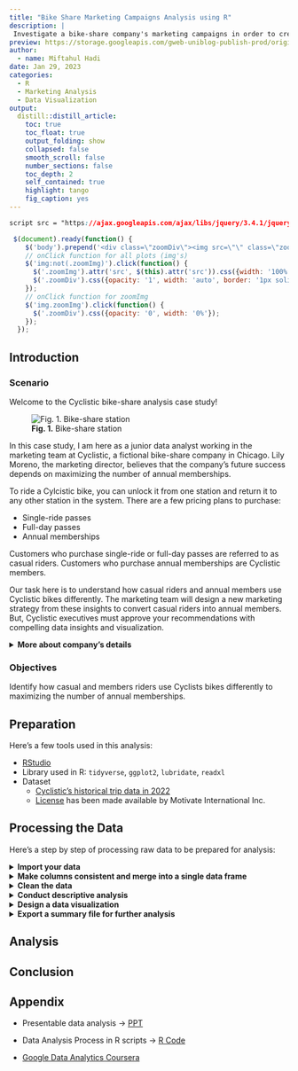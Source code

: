 ```yaml
---
title: "Bike Share Marketing Campaigns Analysis using R"
description: |
 Investigate a bike-share company's marketing campaigns in order to create a new one that is more profitable for the company. 
preview: https://storage.googleapis.com/gweb-uniblog-publish-prod/original_images/image1_hH9B4gs.jpg
author:
  - name: Miftahul Hadi
date: Jan 29, 2023
categories:
  - R
  - Marketing Analysis
  - Data Visualization
output:
  distill::distill_article:
    toc: true
    toc_float: true
    output_folding: show
    collapsed: false
    smooth_scroll: false
    number_sections: false
    toc_depth: 2
    self_contained: true
    highlight: tango
    fig_caption: yes
---
```


```css
script src = "https://ajax.googleapis.com/ajax/libs/jquery/3.4.1/jquery.min.js"
```

```js
 $(document).ready(function() {
    $('body').prepend('<div class=\"zoomDiv\"><img src=\"\" class=\"zoomImg\"></div>');
    // onClick function for all plots (img's)
    $('img:not(.zoomImg)').click(function() {
      $('.zoomImg').attr('src', $(this).attr('src')).css({width: '100%'});
      $('.zoomDiv').css({opacity: '1', width: 'auto', border: '1px solid white', borderRadius: '5px', position: 'fixed', top: '50%', left: '50%', marginRight: '-50%', transform: 'translate(-50%, -50%)', boxShadow: '0px 0px 50px #888888', zIndex: '50', overflow: 'auto', maxHeight: '100%'});
    });
    // onClick function for zoomImg
    $('img.zoomImg').click(function() {
      $('.zoomDiv').css({opacity: '0', width: '0%'}); 
    });
  });
```

## Introduction

### Scenario

Welcome to the Cyclistic bike-share analysis case study!

![**Fig. 1.** Bike-share station](https://storage.googleapis.com/gweb-uniblog-publish-prod/original_images/image1_hH9B4gs.jpg)

In this case study, I am here as a junior data analyst working in the marketing team at Cyclistic, a fictional bike-share company in Chicago. Lily Moreno, the marketing director, believes that the company's future success depends on maximizing the number of annual memberships.

To ride a Cylcistic bike, you can unlock it from one station and return it to any other station in the system. There are a few pricing plans to purchase:

-   Single-ride passes
-   Full-day passes
-   Annual memberships

Customers who purchase single-ride or full-day passes are referred to as casual riders. Customers who purchase annual memberships are Cyclistic members.

Our task here is to understand how casual riders and annual members use Cyclistic bikes differently. The marketing team will design a new marketing strategy from these insights to convert casual riders into annual members. But, Cyclistic executives must approve your recommendations with compelling data insights and visualization.

<details>

<summary><b>More about company's details</b></summary>

In 2016, Cyclistic launched a successful bike-share offering. Since then, the program has grown to a fleet of 5,824 bicycles that are geo-tracked and locked into a network of 692 stations across Chicago. The bikes can be unlocked from one station and returned to any other station in the system at any time.

Until now, Cyclistic's marketing strategy relied on building general awareness and appealing to broad consumer segments. One approach that helped make these things possible was the flexibility of its pricing plans: single-ride passes, full-day passes, and annual memberships. Customers who purchase single-ride or full-day passes are referred to as casual riders. Customers who purchase annual memberships are Cyclistic members.

Cyclistic's finance analysts have concluded that annual members are much more profitable than casual riders. Although the pricing flexibility helps Cyclistic attract more customers, Moreno believes that maximizing the number of annual members will be key to future growth. Rather than creating a marketing campaign targeting all-new customers, Moreno believes there is a good chance to convert casual riders into members. She notes that casual riders are already aware of the Cyclistic program and have chosen Cyclistic for their mobility needs.

Moreno has set a clear goal: Design marketing strategies aimed at converting casual riders into annual members. In order to do that, however, the marketing analyst team needs to better understand how annual members and casual riders differ, why casual riders would buy a membership, and how digital media could affect their marketing tactics. Moreno and her team are interested in analyzing the Cyclistic historical bike trip data to identify trends.

</details>

### Objectives

Identify how casual and members riders use Cyclists bikes differently to maximizing the number of annual memberships.

## Preparation

Here's a few tools used in this analysis:

-   [RStudio](https://posit.co/)
-   Library used in R: `tidyverse`, `ggplot2`, `lubridate`, `readxl`
-   Dataset
    -   [Cyclistic's historical trip data in 2022](https://divvy-tripdata.s3.amazonaws.com/index.html)
    -   [License](https://www.divvybikes.com/data-license-agreement) has been made available by Motivate International Inc.

## Processing the Data

Here's a step by step of processing raw data to be prepared for analysis:

<details>

<summary><b>Import your data</b></summary>

To connect the data to the R environment, the step as follows:

-   First, download the previous 12 months' Cyclistic trips in .csv format.
-   Second, convert the data from .csv to xlsx format. Store it on a new folder (e.g. "\~/bike-project/xlsx-version")
-   Next, load the library used in this analysis and set the main directory where the data is stored.

```r
library(tidyverse)
library(ggplot2)
library(lubridate)
library(readxl)
#setwd("C:/Users/LENOVO/Documents/bike-project/xlsx-version")
#setwd is not used because of web development circumstances
```

-   Using the `readxl` library, load the data and give the name each month.

```r
m1_2022 <- read_xlsx("C:/Users/LENOVO/Documents/bike-project/xlsx-version/202201-divvy-tripdata.xlsx")
m2_2022 <- read_xlsx("C:/Users/LENOVO/Documents/bike-project/xlsx-version/202202-divvy-tripdata.xlsx")
m3_2022 <- read_xlsx("C:/Users/LENOVO/Documents/bike-project/xlsx-version/202203-divvy-tripdata.xlsx")
m4_2022 <- read_xlsx("C:/Users/LENOVO/Documents/bike-project/xlsx-version/202204-divvy-tripdata.xlsx")
m5_2022 <- read_xlsx("C:/Users/LENOVO/Documents/bike-project/xlsx-version/202205-divvy-tripdata.xlsx")
m6_2022 <- read_xlsx("C:/Users/LENOVO/Documents/bike-project/xlsx-version/202206-divvy-tripdata.xlsx")
m7_2022 <- read_xlsx("C:/Users/LENOVO/Documents/bike-project/xlsx-version/202207-divvy-tripdata.xlsx")
m8_2022 <- read_xlsx("C:/Users/LENOVO/Documents/bike-project/xlsx-version/202208-divvy-tripdata.xlsx")
m9_2022 <- read_xlsx("C:/Users/LENOVO/Documents/bike-project/xlsx-version/202209-divvy-tripdata.xlsx")
m10_2022 <- read_xlsx("C:/Users/LENOVO/Documents/bike-project/xlsx-version/202210-divvy-tripdata.xlsx")
m11_2022 <- read_xlsx("C:/Users/LENOVO/Documents/bike-project/xlsx-version/202211-divvy-tripdata.xlsx")
m12_2022 <- read_xlsx("C:/Users/LENOVO/Documents/bike-project/xlsx-version/202212-divvy-tripdata.xlsx")

#("C:/Users/LENOVO/Documents/bike-project/xlsx-version") still used because of web development circumstances
```

</details>

<details>

<summary><b>Make columns consistent and merge into a single data frame</b></summary>

To make columns ready to analysis, here's the step:

-   Firstly, check the columns name of each months trips data.

```r
colnames(m1_2022)
colnames(m2_2022)
colnames(m3_2022)
colnames(m4_2022)
colnames(m5_2022)
colnames(m6_2022)
colnames(m7_2022)
colnames(m8_2022)
colnames(m9_2022)
colnames(m10_2022)
colnames(m11_2022)
colnames(m12_2022)
```

-   After that, check the data types.

```r
str(m1_2022)
str(m2_2022)
str(m3_2022)
str(m4_2022)
str(m5_2022)
str(m6_2022)
str(m7_2022)
str(m8_2022)
str(m9_2022)
str(m10_2022)
str(m11_2022)
str(m12_2022)
```

-   Change the data types if you find a column that differs from the rest of the columns in another file.

-   Lastly, combine all sheets into one single dataframe and named it `all_trips`.

```r
all_trips <- bind_rows(m1_2022, m2_2022, m3_2022, 
                       m4_2022, m5_2022, m6_2022, 
                       m7_2022, m8_2022, m9_2022, 
                       m10_2022, m11_2022, m12_2022)
```

</details>

<details>

<summary><b>Clean the data</b></summary>

After combine all month trips data, we can clean them to be ready to analysis. Here's the step:

-   Remove a few unused column.

```r
all_trips <- all_trips %>%
  select(-c(start_lat, start_lng, end_lat, end_lng))
```

-   Check the dataframe attributes.

```r
colnames(all_trips)   #list of column names
nrow(all_trips)       #total row
dim(all_trips)        #total dimension
head(all_trips)       #view first 6 rows
str(all_trips)        #see list of data types
summary(all_trips)    #statistical summary
```

-   Check if there's any problem in memberships column

```r
unique(all_trips$member_casual) #for unique value
table(all_trips$member_casual)  #total unique value
```

-   As we know, memberships program in Cyclists only have two, casual and members riders. So, if there's any dualism value (e.g. subscriber instead of members), change the value.

```r
all_trips <- all_trips %>% 
mutate(member_casual = recode(member_casual, "Subscriber" = "member", "Customer" = "casual"))
```

-   Add columns that list the date, month, day, and year of each ride.

```r
all_trips$date <- as.Date(all_trips$started_at) #The default format is yyyy-mm-dd
all_trips$month <- format(as.Date(all_trips$date), "%m")
all_trips$day <- format(as.Date(all_trips$date), "%d")
all_trips$year <- format(as.Date(all_trips$date), "%Y")
all_trips$day_of_week <- format(as.Date(all_trips$date), "%A")
```

-   Make a new column that shows different time of started ride to ended ride.

```r
all_trips$ride_length <- difftime(all_trips$ended_at,all_trips$started_at)
```

-   After creating a new column, inspect the columns data types to make sure.

```r
str(all_trips)
```

-   After checking the data types, we found that `ride_length` column still not in numeric types.

```r
is.numeric(all_trips$ride_length) #to check if the ride length was in number/factor
all_trips$ride_length <- as.numeric(all_trips$ride_length)
is.numeric(all_trips$ride_length)
```

-   We found that there is two `ride_length` column. Remove bad data to make it consistent.

```r
all_trips <- select(all_trips, -c(ride_of_length))
```

-   After creating a `ride length` column, there's some data that peculiar (minus ride length). Remove it using `subset` function, because its a bad data.

```r
all_trips_v2 <- subset(all_trips, ride_length>0)     #include only ride length over 0 s
```

</details>

<details>

<summary><b>Conduct descriptive analysis</b></summary>

In order to identify trends and relationships in the data, we can conduct descriptive analysis. Here's the steps:

-   First, we can summarize the rider behavior based on `ride_length` column. For example longest & shortest ride and average ride length.

```r
mean(all_trips_v2$ride_length)
median(all_trips_v2$ride_length)
max(all_trips_v2$ride_length)
min(all_trips_v2$ride_length)
summary(all_trips_v2$ride_length)
```

-   Compare members and casual riders based on average ride length or number of rides.

```r
member_compare <- all_trips_v2 %>%                #call dataset
  drop_na(member_casual) %>%                      #drop empty data
  group_by(membership_type = member_casual) %>%   #group the data by members type
  summarize(average_ride_length = mean(ride_length), number_of_rides = n())  #summarize them with avg and number of rides

View(member_compare)      #view new dataframe
```

-   Do a comparison of average ride time by each `day_of_week` column.

```r

#Reorder the levels of day_of_week column with Sunday as the first

all_trips_v2$day_of_week <- ordered(all_trips_v2$day_of_week, levels = c("Sunday", "Monday", "Tuesday", "Wednesday", "Thursday", "Friday", "Saturday"))

#Summarize them based on day of the week

avg_member_per_day <- all_trips_v2 %>%
  drop_na(member_casual) %>% 
  group_by(membership_type = member_casual, day_of_week) %>% 
  summarize(average_ride_length = mean(ride_length))

View(avg_member_per_day)
```

-   Lastly, let's count the number of rides by members type and weekday using `ride_id` column.

```r
### first check the ride_id duplicate to count number of ride
sum(duplicated(all_trips_v2$ride_id))

### if zero, lets goo
membertype_per_day <- all_trips_v2 %>%
  drop_na(member_casual) %>% 
  group_by(membership_type = member_casual, day_of_week) %>% 
  summarise(number_of_rides = n(), average_ride_length = mean(ride_length)) %>% #n() for counting 
  arrange(day_of_week)

View(membertype_per_day)
```

</details>

<details>

<summary><b>Design a data visualization</b></summary>

For the next phase, we visualize what has been describe in the analysis process. Here's the step:

-   First, we can visualize number of rides by membership type. This will helps us to understand which riders have the highest number of rides.

```r
ggplot(data = membertype_per_day, mapping = aes(x = day_of_week, y = (number_of_rides/1000), fill = membership_type)) + 
  geom_col(position = "dodge") +
  labs(title = "Number of Rides by Membership Type in 2022", 
       x = "", y = "Number of Rides<br><span style = 'font-size:8pt'>(in thousand)</span>", 
       fill = "Membership Type")+
  theme(axis.title.y = ggtext::element_markdown())

#save the data viz in .png format
ggsave(filename = "number-of-rides.png", width = 6.86, height = 4.11, dpi=300)
```

-   Next, visualize the average duration by members type each day of the week.

```r
ggplot(data = membertype_per_day, mapping = aes(x = day_of_week, y = average_ride_length, fill = membership_type)) + 
  geom_col(position = "dodge") +
  labs(title = "Average Duration by Membership Type in 2022", 
       x = "", y = "Average Duration<br><span style = 'font-size:8pt'>(in second)</span>", 
       fill = "Membership Type")+
  theme(axis.title.y = ggtext::element_markdown())

#save the data viz in .png format
ggsave(filename = "avg-duration.png", width = 6.86, height = 4.11, dpi=300)
```

-   To find a potential days to promote memberships program to casual riders, we need to identify which day with the most number of rides by casual riders.

```r
#filter the dataframe by only casual riders
highest_day_nor <- membertype_per_day %>% 
  filter(membership_type == "casual") %>% 
  arrange(desc(number_of_rides))

  ggplot(data = highest_day_nor, mapping = aes(x = (number_of_rides/1000), y = (day_of_week = reorder(day_of_week, number_of_rides)))) + 
    geom_col() +
    labs(title = "Number of Rides Per Day by Casual Riders", 
        x = "Number of Rides<br><span style = 'font-size:8pt'>(in thousand)</span>", y = "")+
    theme(axis.title.x = ggtext::element_markdown())

#save the graph  
ggsave(filename = "high-nor-day.png", width = 6.86, height = 4.11, dpi=300)
```

</details>

<details>

<summary><b>Export a summary file for further analysis</b></summary>

To export a summary dataframe into a csv format, here's the code

```r
write.csv(member_compare, file = "all_member_compare.csv")
write.csv(membertype_per_day, file = "by_day_member_compare.csv")
```

</details>

## Analysis

## Conclusion

## Appendix

-   Presentable data analysis → [PPT](https://docs.google.com/presentation/d/1wpt7qPzR-BEXo2--5i8QVYMetcrwlUB80-9rKWjD6qk/edit#slide=id.p)

-   Data Analysis Process in R scripts → [R Code](https://www.kaggle.com/code/miftahulhadii/2022-bike-share-analysis-case-study)

-   [Google Data Analytics Coursera](https://www.coursera.org/professional-certificates/google-data-analytics)
